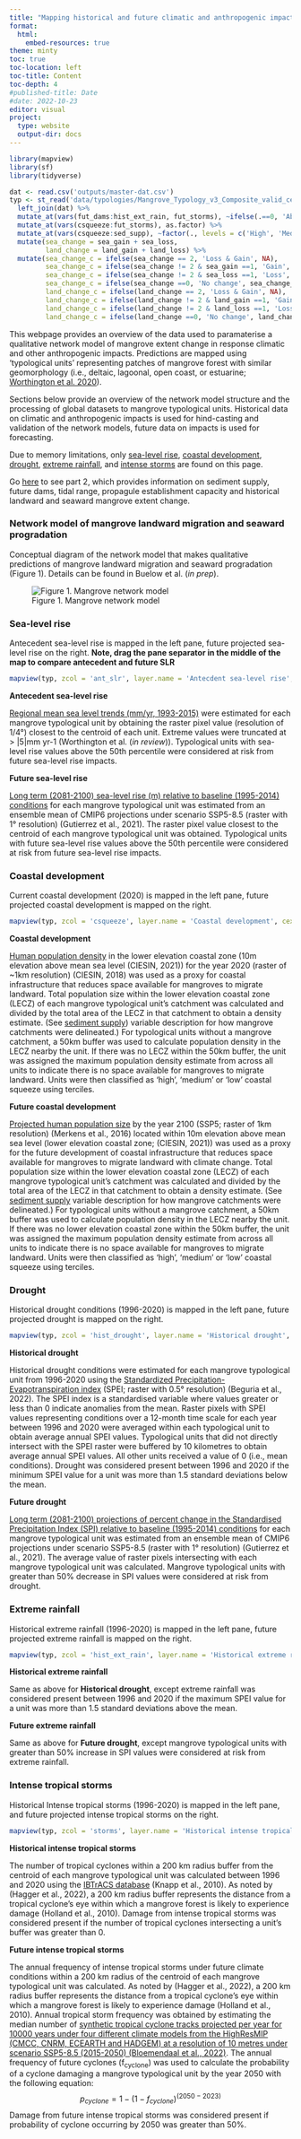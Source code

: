 ```yaml
---
title: "Mapping historical and future climatic and anthropogenic impacts to mangroves (Part 1)"
format:
  html:
    embed-resources: true
theme: minty
toc: true
toc-location: left
toc-title: Content
toc-depth: 4
#published-title: Date
#date: 2022-10-23
editor: visual
project:
  type: website
  output-dir: docs
---
```


```r
library(mapview)
library(sf)
library(tidyverse)

dat <- read.csv('outputs/master-dat.csv')
typ <- st_read('data/typologies/Mangrove_Typology_v3_Composite_valid_centroids.gpkg') %>% 
  left_join(dat) %>% 
  mutate_at(vars(fut_dams:hist_ext_rain, fut_storms), ~ifelse(.==0, 'Absent', 'Present')) %>% 
  mutate_at(vars(csqueeze:fut_storms), as.factor) %>% 
  mutate_at(vars(csqueeze:sed_supp), ~factor(., levels = c('High', 'Medium', 'Low'))) %>% 
  mutate(sea_change = sea_gain + sea_loss,
         land_change = land_gain + land_loss) %>% 
  mutate(sea_change_c = ifelse(sea_change == 2, 'Loss & Gain', NA),
         sea_change_c = ifelse(sea_change != 2 & sea_gain ==1, 'Gain', sea_change_c),
         sea_change_c = ifelse(sea_change != 2 & sea_loss ==1, 'Loss', sea_change_c),
         sea_change_c = ifelse(sea_change ==0, 'No change', sea_change_c),
         land_change_c = ifelse(land_change == 2, 'Loss & Gain', NA),
         land_change_c = ifelse(land_change != 2 & land_gain ==1, 'Gain', land_change_c),
         land_change_c = ifelse(land_change != 2 & land_loss ==1, 'Loss', land_change_c),
         land_change_c = ifelse(land_change ==0, 'No change', land_change_c))
```

This webpage provides an overview of the data used to paramaterise a qualitative network model of mangrove extent change in response climatic and other anthropogenic impacts. Predictions are mapped using 'typological units' representing patches of mangrove forest with similar geomorphology (i.e., deltaic, lagoonal, open coast, or estuarine; [Worthington et al. 2020](https://www.nature.com/articles/s41598-020-71194-5)).

Sections below provide an overview of the network model structure and the processing of global datasets to mangrove typological units. Historical data on climatic and anthropogenic impacts is used for hind-casting and validation of the network models, future data on impacts is used for forecasting.

Due to memory limitations, only [sea-level rise](#sea-level-rise), [coastal development](#coastal-development), [drought](#drought), [extreme rainfall](#extreme-rainfall), and [intense storms](#instense-storms) are found on this page. 

Go [here](https://mangrove-climate-risk-mapping-2.netlify.app/) to see part 2, which provides information on sediment supply, future dams, tidal range, propagule establishment capacity and historical landward and seaward mangrove extent change. 

### Network model of mangrove landward migration and seaward progradation

Conceptual diagram of the network model that makes qualitative predictions of mangrove landward migration and seaward progradation (Figure 1). Details can be found in Buelow et al. (*in prep*).

![Figure 1. Mangrove network model](images/network.png)

### Sea-level rise {#sea-level-rise}

Antecedent sea-level rise is mapped in the left pane, future projected sea-level rise on the right. **Note, drag the pane separator in the middle of the map to compare antecedent and future SLR**

```r

mapview(typ, zcol = 'ant_slr', layer.name = 'Antecdent sea-level rise', cex = 0.9, lwd = 0) | mapview(typ, zcol = 'fut_slr', layer.name = 'Future sea-level rise', cex = 0.9, lwd = 0)

```

**Antecedent sea-level rise**

[Regional mean sea level trends (mm/yr, 1993-2015)](https://catalogue.ceda.ac.uk/uuid/3ac333b828b54e3495c7749f5bce2fe3) were estimated for each mangrove typological unit by obtaining the raster pixel value (resolution of 1/4°) closest to the centroid of each unit. Extreme values were truncated at \> \|5\|mm yr-1 (Worthington et al. (*in review*)). Typological units with sea-level rise values above the 50th percentile were considered at risk from future sea-level rise impacts.

**Future sea-level rise**

[Long term (2081-2100) sea-level rise (m) relative to baseline (1995-2014) conditions](https://interactive-atlas.ipcc.ch) for each mangrove typological unit was estimated from an ensemble mean of CMIP6 projections under scenario SSP5-8.5 (raster with 1° resolution) (Gutierrez et al., 2021). The raster pixel value closest to the centroid of each mangrove typological unit was obtained. Typological units with future sea-level rise values above the 50th percentile were considered at risk from future sea-level rise impacts.

### Coastal development {#coastal-development}

Current coastal development (2020) is mapped in the left pane, future projected coastal development is mapped on the right.

```r

mapview(typ, zcol = 'csqueeze', layer.name = 'Coastal development', cex = 0.9, lwd = 0) | mapview(typ, zcol = 'fut_csqueeze', layer.name = 'Future coastal development', cex = 0.9, lwd = 0)
```

**Coastal development**

[Human population density](https://sedac.ciesin.columbia.edu/data/collection/gpw-v4) in the lower elevation coastal zone (10m elevation above mean sea level (CIESIN, 2021)) for the year 2020 (raster of \~1km resolution) (CIESIN, 2018) was used as a proxy for coastal infrastructure that reduces space available for mangroves to migrate landward. Total population size within the lower elevation coastal zone (LECZ) of each mangrove typological unit's catchment was calculated and divided by the total area of the LECZ in that catchment to obtain a density estimate. (See [sediment supply](https://mangrove-climate-risk-mapping-2.netlify.app/)) variable description for how mangrove catchments were delineated.) For typological units without a mangrove catchment, a 50km buffer was used to calculate population density in the LECZ nearby the unit. If there was no LECZ within the 50km buffer, the unit was assigned the maximum population density estimate from across all units to indicate there is no space available for mangroves to migrate landward. Units were then classified as 'high', 'medium' or 'low' coastal squeeze using terciles.

**Future coastal development**

[Projected human population size](https://figshare.com/s/9a94ae958d6a45684382) by the year 2100 (SSP5; raster of 1km resolution) (Merkens et al., 2016) located within 10m elevation above mean sea level (lower elevation coastal zone; (CIESIN, 2021)) was used as a proxy for the future development of coastal infrastructure that reduces space available for mangroves to migrate landward with climate change. Total population size within the lower elevation coastal zone (LECZ) of each mangrove typological unit's catchment was calculated and divided by the total area of the LECZ in that catchment to obtain a density estimate. (See [sediment supply](https://mangrove-climate-risk-mapping-2.netlify.app/) variable description for how mangrove catchments were delineated.) For typological units without a mangrove catchment, a 50km buffer was used to calculate population density in the LECZ nearby the unit. If there was no lower elevation coastal zone within the 50km buffer, the unit was assigned the maximum population density estimate from across all units to indicate there is no space available for mangroves to migrate landward. Units were then classified as 'high', 'medium' or 'low' coastal squeeze using terciles.

### Drought {#drought}

Historical drought conditions (1996-2020) is mapped in the left pane, future projected drought is mapped on the right.

```r

mapview(typ, zcol = 'hist_drought', layer.name = 'Historical drought', cex = 0.9, lwd = 0) | mapview(typ, zcol = 'fut_drought', layer.name = 'Future drought', cex = 0.9, lwd = 0)

```

**Historical drought**

Historical drought conditions were estimated for each mangrove typological unit from 1996-2020 using the [Standardized Precipitation-Evapotranspiration index](https://spei.csic.es/) (SPEI; raster with 0.5° resolution) (Beguria et al., 2022). The SPEI index is a standardised variable where values greater or less than 0 indicate anomalies from the mean. Raster pixels with SPEI values representing conditions over a 12-month time scale for each year between 1996 and 2020 were averaged within each typological unit to obtain average annual SPEI values. Typological units that did not directly intersect with the SPEI raster were buffered by 10 kilometres to obtain average annual SPEI values. All other units received a value of 0 (i.e., mean conditions). Drought was considered present between 1996 and 2020 if the minimum SPEI value for a unit was more than 1.5 standard deviations below the mean.

**Future drought**

[Long term (2081-2100) projections of percent change in the Standardised Precipitation Index (SPI) relative to baseline (1995-2014) conditions](https://interactive-atlas.ipcc.ch) for each mangrove typological unit was estimated from an ensemble mean of CMIP6 projections under scenario SSP5-8.5 (raster with 1° resolution) (Gutierrez et al., 2021). The average value of raster pixels intersecting with each mangrove typological unit was calculated. Mangrove typological units with greater than 50% decrease in SPI values were considered at risk from drought.

### Extreme rainfall

Historical extreme rainfall (1996-2020) is mapped in the left pane, future projected extreme rainfall is mapped on the right.

```r

mapview(typ, zcol = 'hist_ext_rain', layer.name = 'Historical extreme rainfall', cex = 0.9, lwd = 0) | mapview(typ, zcol = 'fut_ext_rain', layer.name = 'Future extreme rainfall', cex = 0.9, lwd = 0)

```

**Historical extreme rainfall**

Same as above for **Historical drought**, except extreme rainfall was considered present between 1996 and 2020 if the maximum SPEI value for a unit was more than 1.5 standard deviations above the mean.

**Future extreme rainfall**

Same as above for **Future drought**, except mangrove typological units with greater than 50% increase in SPI values were considered at risk from extreme rainfall.

### Intense tropical storms {#intense-storms}

Historical Intense tropical storms (1996-2020) is mapped in the left pane, and future projected intense tropical storms on the right.

```r

mapview(typ, zcol = 'storms', layer.name = 'Historical intense tropical storms', cex = 0.9, lwd = 0) | mapview(typ, zcol = 'fut_storms', layer.name = 'Future intense tropical storms', cex = 0.9, lwd = 0)

```

**Historical intense tropical storms**

The number of tropical cyclones within a 200 km radius buffer from the centroid of each mangrove typological unit was calculated between 1996 and 2020 using the [IBTrACS database](https://climatedataguide.ucar.edu/climate-data/ibtracs-tropical-cyclone-best-track-data) (Knapp et al., 2010). As noted by (Hagger et al., 2022), a 200 km radius buffer represents the distance from a tropical cyclone's eye within which a mangrove forest is likely to experience damage (Holland et al., 2010). Damage from intense tropical storms was considered present if the number of tropical cyclones intersecting a unit's buffer was greater than 0.

**Future intense tropical storms**

The annual frequency of intense tropical storms under future climate conditions within a 200 km radius of the centroid of each mangrove typological unit was calculated. As noted by (Hagger et al., 2022), a 200 km radius buffer represents the distance from a tropical cyclone's eye within which a mangrove forest is likely to experience damage (Holland et al., 2010). Annual tropical storm frequency was obtained by estimating the median number of [synthetic tropical cyclone tracks projected per year for 10000 years under four different climate models from the HighResMIP (CMCC, CNRM, ECEARTH and HADGEM) at a resolution of 10 metres under scenario SSP5-8.5 (2015-2050) (Bloemendaal et al., 2022)](https://www.science.org/doi/10.1126/sciadv.abm8438). The annual frequency of future cyclones (f~cyclone~) was used to calculate the probability of a cyclone damaging a mangrove typological unit by the year 2050 with the following equation: $$p_{cyclone} = 1 - (1 - f_{cyclone})^{(2050-2023)}$$ Damage from future intense tropical storms was considered present if probability of cyclone occurring by 2050 was greater than 50%.
